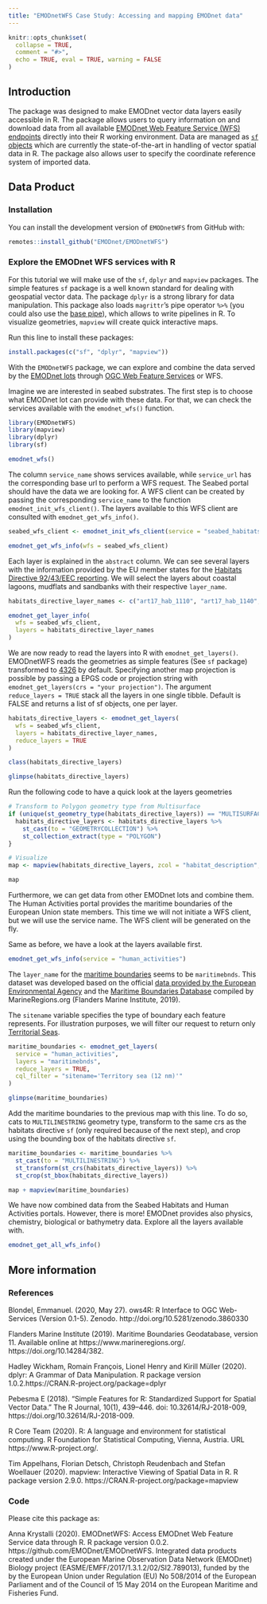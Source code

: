 ```yaml
---
title: "EMODnetWFS Case Study: Accessing and mapping EMODnet data"
---
```


```r
knitr::opts_chunk$set(
  collapse = TRUE,
  comment = "#>",
  echo = TRUE, eval = TRUE, warning = FALSE
)
```


## Introduction

The package was designed to make EMODnet vector data layers easily accessible in R. The package allows users to query information on and download data from all available [EMODnet Web Feature Service (WFS) endpoints](https://emodnet.ec.europa.eu/geonetwork/emodnet/eng/catalog.search#/home) directly into their R working environment. Data are managed as [`sf` objects](https://r-spatial.github.io/sf/) which are currently the state-of-the-art in handling of vector spatial data in R. The package also allows user to specify the coordinate reference system of imported data.

## Data Product
### Installation

You can install the development version of `EMODnetWFS` from GitHub with:

```r
remotes::install_github("EMODnet/EMODnetWFS")
```

### Explore the EMODnet WFS services with R

For this tutorial we will make use of the `sf`,  `dplyr`  and `mapview` packages. The simple features `sf` package is a well known standard for dealing with geospatial vector data. The package `dplyr` is a strong library for data manipulation. This package also loads `magrittr`'s pipe operator `%>%` (you could also use the [base pipe](https://r4ds.hadley.nz/workflow-pipes.html)), which allows to write pipelines in R. To visualize geometries,  `mapview` will create quick interactive maps.

Run this line to install these packages:

```r
install.packages(c("sf", "dplyr", "mapview"))
```



With the `EMODnetWFS` package, we can explore and combine the data served by the [EMODnet lots ](https://www.emodnet.eu/en/portals) through [OGC Web Feature Services](https://en.wikipedia.org/wiki/Web_Feature_Service) or WFS. 

Imagine we are interested in seabed substrates. The first step is to choose what EMODnet lot can provide with these data. For that, we can check the services available with the `emodnet_wfs()` function. 

```r
library(EMODnetWFS)
library(mapview)
library(dplyr)
library(sf)

emodnet_wfs()
```



The column `service_name` shows services available, while  `service_url` has the corresponding base url to perform a WFS request. The Seabed portal should have the data we are looking for. A WFS client can be created by passing the corresponding `service_name` to the function `emodnet_init_wfs_client()`. The layers available to this WFS client are consulted with `emodnet_get_wfs_info()`.

```r
seabed_wfs_client <- emodnet_init_wfs_client(service = "seabed_habitats_general_datasets_and_products")

emodnet_get_wfs_info(wfs = seabed_wfs_client)
```



Each layer is explained in the `abstract` column. We can see several layers with the information provided by the EU member states for the [Habitats Directive 92/43/EEC reporting](https://www.eea.europa.eu/data-and-maps/data/article-17-database-habitats-directive-92-43-eec-2). We will select the layers about coastal lagoons, mudflats and sandbanks with their respective `layer_name`.

```r
habitats_directive_layer_names <- c("art17_hab_1110", "art17_hab_1140", "art17_hab_1150")

emodnet_get_layer_info(
  wfs = seabed_wfs_client,
  layers = habitats_directive_layer_names
)
```



We are now ready to read the layers into R with `emodnet_get_layers()`. EMODnetWFS reads the geometries as simple features (See `sf` package) transformed to [4326](https://epsg.io/4326) by default. Specifying another map projection is possible by passing a EPGS code or projection string with `emodnet_get_layers(crs = "your projection")`. The argument `reduce_layers = TRUE` stack all the layers in one single tibble. Default is FALSE and returns a list of sf objects, one per layer.

```r
habitats_directive_layers <- emodnet_get_layers(
  wfs = seabed_wfs_client,
  layers = habitats_directive_layer_names,
  reduce_layers = TRUE
)

class(habitats_directive_layers)

glimpse(habitats_directive_layers)
```



Run the following code to have a quick look at the layers geometries
```r
# Transform to Polygon geometry type from Multisurface
if (unique(st_geometry_type(habitats_directive_layers)) == "MULTISURFACE") {
  habitats_directive_layers <- habitats_directive_layers %>%
    st_cast(to = "GEOMETRYCOLLECTION") %>%
    st_collection_extract(type = "POLYGON")
}

# Visualize
map <- mapview(habitats_directive_layers, zcol = "habitat_description", burst = TRUE)

map
```


Furthermore, we can get data from other EMODnet lots and combine them. The Human Activities portal provides the maritime boundaries of the European Union state members. This time we will not initiate a WFS client, but we will use the service name. The WFS client will be generated on the fly.

Same as before, we have a look at the layers available first.

```r
emodnet_get_wfs_info(service = "human_activities")
```

The `layer_name` for the [maritime boundaries](https://www.eea.europa.eu/data-and-maps/data/maritime-boundaries) seems to be `maritimebnds`. This dataset was developed based on the official [data provided by the European Environmental Agency](https://www.eea.europa.eu/data-and-maps/data/maritime-boundaries) and the [Maritime Boundaries Database](https://marineregions.org/eez.php) compiled by MarineRegions.org (Flanders Marine Institute, 2019).

The `sitename` variable specifies the type of boundary each feature represents. For illustration purposes, we will filter our request to return only [Territorial Seas](https://www.un.org/depts/los/convention_agreements/texts/unclos/part2.htm). 

```r
maritime_boundaries <- emodnet_get_layers(
  service = "human_activities",
  layers = "maritimebnds",
  reduce_layers = TRUE,
  cql_filter = "sitename='Territory sea (12 nm)'"
)

glimpse(maritime_boundaries)
```



Add the maritime boundaries to the previous map with this line. To do so, cats to `MULTILINESTRING` geometry type, transform to the same crs as the habitats directive `sf` (only required because of the next step), and crop using the bounding box of the habitats directive `sf`.

```r

maritime_boundaries <- maritime_boundaries %>%
  st_cast(to = "MULTILINESTRING") %>%
  st_transform(st_crs(habitats_directive_layers)) %>%
  st_crop(st_bbox(habitats_directive_layers))

map + mapview(maritime_boundaries)
```


We have now combined data from the Seabed Habitats and Human Activities portals. However, there is more! EMODnet provides also physics, chemistry, biological or bathymetry data. Explore all the layers available with.

```r
emodnet_get_all_wfs_info()
```

## More information

### References

Blondel, Emmanuel. (2020, May 27). ows4R: R Interface to OGC Web-Services (Version 0.1-5). Zenodo. http://doi.org/10.5281/zenodo.3860330

Flanders Marine Institute (2019). Maritime Boundaries Geodatabase, version 11. Available online at https://www.marineregions.org/. https://doi.org/10.14284/382.

Hadley Wickham, Romain François, Lionel Henry and Kirill Müller (2020). dplyr: A Grammar of Data Manipulation. R package version 1.0.2.https://CRAN.R-project.org/package=dplyr

Pebesma E (2018). “Simple Features for R: Standardized Support for Spatial Vector Data.” The R Journal, 10(1), 439–446. doi: 10.32614/RJ-2018-009, https://doi.org/10.32614/RJ-2018-009. 

R Core Team (2020). R: A language and environment for statistical computing. R Foundation for Statistical Computing, Vienna, Austria. URL https://www.R-project.org/.

Tim Appelhans, Florian Detsch, Christoph Reudenbach and Stefan Woellauer (2020). mapview: Interactive Viewing of Spatial Data in R. R package version 2.9.0. https://CRAN.R-project.org/package=mapview

### Code

Please cite this package as: 

Anna Krystalli (2020). EMODnetWFS: Access EMODnet Web Feature Service data through R. R package version 0.0.2. https://github.com/EMODnet/EMODnetWFS. Integrated data products created under the European Marine Observation Data Network (EMODnet) Biology project (EASME/EMFF/2017/1.3.1.2/02/SI2.789013), funded by the by the European Union under Regulation (EU) No 508/2014 of the European Parliament and of the Council of 15 May 2014 on the European Maritime and Fisheries Fund.
